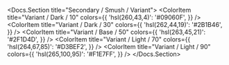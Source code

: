 
<Docs.Section title="Secondary / Smush / Variant">
	<ColorPalette>
		<ColorItem
			title="Variant / Dark / 10"
			colors={{
				'hsl(260,43,4)': '#09060F',
			}}
		/>
		<ColorItem
			title="Variant / Dark / 30"
			colors={{
				'hsl(262,44,19)': '#2B1B46',
			}}
		/>
		<ColorItem
			title="Variant / Base / 50"
			colors={{
				'hsl(263,45,21)': '#2F1D4D',
			}}
		/>
		<ColorItem
			title="Variant / Light / 70"
			colors={{
				'hsl(264,67,85)': '#D3BEF2',
			}}
		/>
		<ColorItem
			title="Variant / Light / 90"
			colors={{
				'hsl(265,100,95)': '#F1E7FF',
			}}
		/>
	</ColorPalette>
</Docs.Section>
